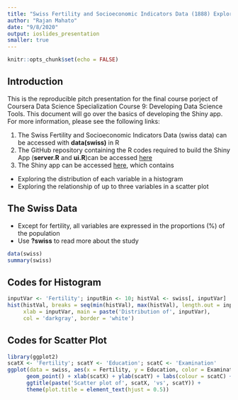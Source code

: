 ```yaml
---
title: "Swiss Fertility and Socioeconomic Indicators Data (1888) Exploration"
author: "Rajan Mahato"
date: "9/8/2020"
output: ioslides_presentation
smaller: true
---
```


```r
knitr::opts_chunk$set(echo = FALSE)
```

## Introduction
This is the reproducible pitch presentation for the final course porject of Coursera Data Science Specialization Course 9: Developing Data Science Tools. This document will go over the basics of developing the Shiny app. For more information, please see the following links:

1. The Swiss Fertility and Socioeconomic Indicators Data (swiss data) can be accessed with **data(swiss)** in R
3. The GitHub repository containing the R codes required to build the Shiny App (**server.R** and **ui.R**)can be accessed [here](https://github.com/rajanmahato/Developing-Data-Products)
2. The Shiny app can be accessed [here](https://wamber.shinyapps.io/swissdata/), which contains
  - Exploring the distribution of each variable in a histogram
  - Exploring the relationship of up to three variables in a scatter plot

## The Swiss Data {.smaller}
- Except for fertility, all variables are expressed in the proportions (%) of the population
- Use **?swiss** to read more about the study
```r
data(swiss)
summary(swiss)
```

## Codes for Histogram {.smaller}
```r
inputVar <- 'Fertility'; inputBin <- 10; histVal <- swiss[, inputVar]
hist(histVal, breaks = seq(min(histVal), max(histVal), length.out = inputBin+1),
     xlab = inputVar, main = paste('Distribution of', inputVar),
     col = 'darkgray', border = 'white')
```

## Codes for Scatter Plot {.smaller}
```r
library(ggplot2)
scatX <- 'Fertility'; scatY <- 'Education'; scatC <- 'Examination'
ggplot(data = swiss, aes(x = Fertility, y = Education, color = Examination)) + 
      geom_point() + xlab(scatX) + ylab(scatY) + labs(colour = scatC) +
      ggtitle(paste('Scatter plot of', scatX, 'vs', scatY)) +
      theme(plot.title = element_text(hjust = 0.5))
```


